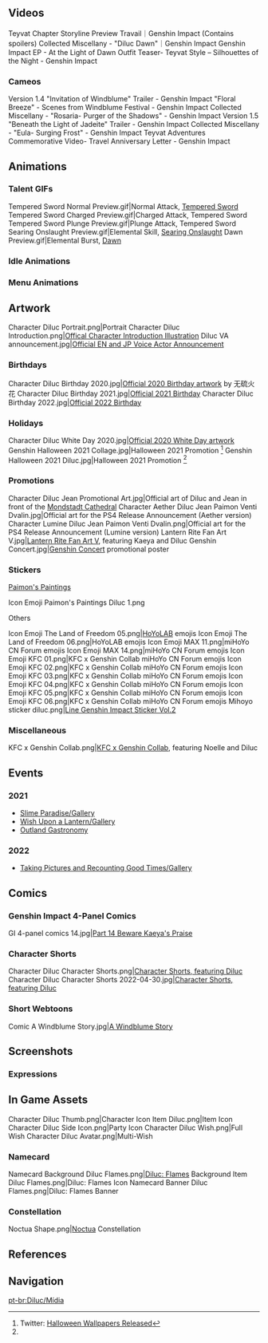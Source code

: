 {{CharacterTabs}}<!-- Only media posted by HoYoverse. This includes artwork (made in-house or commissioned) and promotional videos. The exception is GIFs of the character using their talents. Make sure to cite the source.-->
==Videos==
<gallery hideaddbutton="true" captionalign="center">
Teyvat Chapter Storyline Preview Travail｜Genshin Impact (Contains spoilers)
Collected Miscellany - "Diluc Dawn"｜Genshin Impact
Genshin Impact EP - At the Light of Dawn
Outfit Teaser- Teyvat Style – Silhouettes of the Night - Genshin Impact
</gallery>

===Cameos===
<gallery hideaddbutton="true" captionalign="center">
Version 1.4 "Invitation of Windblume" Trailer - Genshin Impact
"Floral Breeze" - Scenes from Windblume Festival - Genshin Impact
Collected Miscellany - "Rosaria- Purger of the Shadows" - Genshin Impact
Version 1.5 "Beneath the Light of Jadeite" Trailer - Genshin Impact
Collected Miscellany - "Eula- Surging Frost" - Genshin Impact
Teyvat Adventures Commemorative Video- Travel Anniversary Letter - Genshin Impact
</gallery>

==Animations==
===Talent GIFs===
<gallery hideaddbutton="true" captionalign="center">
Tempered Sword Normal Preview.gif|Normal Attack, [[Tempered Sword]]
Tempered Sword Charged Preview.gif|Charged Attack, Tempered Sword
Tempered Sword Plunge Preview.gif|Plunge Attack, Tempered Sword
Searing Onslaught Preview.gif|Elemental Skill, [[Searing Onslaught]]
Dawn Preview.gif|Elemental Burst, [[Dawn]]
</gallery>

===Idle Animations===
{{Preview
|size=180px
|file1=Idle Diluc 1
|file2=Idle Diluc 2
|file3=Idle Red Dead of Night 1
|file4=Idle Red Dead of Night 2
}}
===Menu Animations===
{{Preview
|size=180px
|file1=Talent Menu Diluc
|file2=Weapon Menu Diluc
}}

==Artwork==
<gallery hideaddbutton="true" captionalign="center">
Character Diluc Portrait.png|Portrait
Character Diluc Introduction.png|[https://twitter.com/GenshinImpact/status/1175001684189306880 Offical Character Introduction Illustration]
Diluc VA announcement.jpg|[https://twitter.com/GenshinImpact/status/1323478107395923968 Official EN and JP Voice Actor Announcement]
</gallery>

===Birthdays===
<gallery hideaddbutton="true" captionalign="center">
Character Diluc Birthday 2020.jpg|[https://twitter.com/GenshinImpact/status/1255708864105742336 Official 2020 Birthday artwork] by 无硫火花
Character Diluc Birthday 2021.jpg|[https://twitter.com/GenshinImpact/status/1388010227690135552 Official 2021 Birthday]
Character Diluc Birthday 2022.jpg|[https://twitter.com/GenshinImpact/status/1520251599867764736 Official 2022 Birthday]
</gallery>

===Holidays===
<gallery hideaddbutton="true" captionalign="center">
Character Diluc White Day 2020.jpg|[https://twitter.com/Genshin_7/status/1238766825057353728 Official 2020 White Day artwork]
Genshin Halloween 2021 Collage.jpg|Halloween 2021 Promotion <ref name="Halloween 2021 2021-11-31">Twitter: [https://twitter.com/GenshinImpact/status/1454991584148271110 Halloween Wallpapers Released]</ref>
Genshin Halloween 2021 Diluc.jpg|Halloween 2021 Promotion <ref name="Halloween 2021 2021-11-31"/>
</gallery>

===Promotions===
<gallery hideaddbutton="true" captionalign="center">
Character Diluc Jean Promotional Art.jpg|Official art of Diluc and Jean in front of the [[Mondstadt Cathedral]]
Character Aether Diluc Jean Paimon Venti Dvalin.jpg|Official art for the PS4 Release Announcement (Aether version)
Character Lumine Diluc Jean Paimon Venti Dvalin.png|Official art for the PS4 Release Announcement (Lumine version)
Lantern Rite Fan Art V.jpg|[https://twitter.com/GenshinImpact/status/1361525711522197505 Lantern Rite Fan Art V], featuring Kaeya and Diluc
Genshin Concert.jpg|[[Genshin Concert]] promotional poster
</gallery>
<!--
===Social Media===-->

===Stickers===
;[https://twitter.com/GenshinImpact/status/1502132203559477249 Paimon's Paintings]
<gallery hideaddbutton="true" captionalign="center">
Icon Emoji Paimon's Paintings Diluc 1.png
</gallery>

;Others
<gallery hideaddbutton="true" captionalign="center">
Icon Emoji The Land of Freedom 05.png|[[HoYoLAB]] emojis
Icon Emoji The Land of Freedom 06.png|HoYoLAB emojis
Icon Emoji MAX 11.png|miHoYo CN Forum emojis
Icon Emoji MAX 14.png|miHoYo CN Forum emojis
Icon Emoji KFC 01.png|KFC x Genshin Collab miHoYo CN Forum emojis
Icon Emoji KFC 02.png|KFC x Genshin Collab miHoYo CN Forum emojis
Icon Emoji KFC 03.png|KFC x Genshin Collab miHoYo CN Forum emojis
Icon Emoji KFC 04.png|KFC x Genshin Collab miHoYo CN Forum emojis
Icon Emoji KFC 05.png|KFC x Genshin Collab miHoYo CN Forum emojis
Icon Emoji KFC 06.png|KFC x Genshin Collab miHoYo CN Forum emojis
Mihoyo sticker diluc.png|[https://store.line.me/stickershop/product/14369332/en Line Genshin Impact Sticker Vol.2]
</gallery>

===Miscellaneous===
<gallery hideaddbutton="true" captionalign="center">
KFC x Genshin Collab.png|[https://t.bilibili.com/117643285?type=2 KFC x Genshin Collab], featuring Noelle and Diluc
</gallery>

==Events==
===2021===
*[[Slime Paradise/Gallery]]
*[[Wish Upon a Lantern/Gallery]]
*[[Outland Gastronomy]]
===2022===
*[[Taking Pictures and Recounting Good Times/Gallery]]

==Comics==
===Genshin Impact 4-Panel Comics===
<gallery hideaddbutton="true" captionalign="center">
GI 4-panel comics 14.jpg|[https://twitter.com/GenshinImpact/status/1373514711589879808 Part 14 Beware Kaeya's Praise]
</gallery>

===Character Shorts===
<gallery hideaddbutton="true" captionalign="center">
Character Diluc Character Shorts.png|[https://twitter.com/GenshinImpact/status/1388010229539946497 Character Shorts, featuring Diluc]
Character Diluc Character Shorts 2022-04-30.jpg|[https://twitter.com/GenshinImpact/status/1520251601562345472 Character Shorts, featuring Diluc]
</gallery>

===Short Webtoons===
<gallery hideaddbutton="true" captionalign="center">
Comic A Windblume Story.jpg|[https://twitter.com/GenshinImpact/status/1372405829631021060 A Windblume Story]
</gallery>

==Screenshots==
===Expressions===
{{Character Expression
|character   = Diluc
|expression1 = Default
|expression2 = Happy
|expression3 = Disappointed
}}

==In Game Assets==
<!--===Default===-->
<gallery hideaddbutton="true" captionalign="center">
Character Diluc Thumb.png|Character Icon
Item Diluc.png|Item Icon
Character Diluc Side Icon.png|Party Icon
Character Diluc Wish.png|Full Wish
Character Diluc Avatar.png|Multi-Wish
</gallery>

<!--===Red Dead of Night===
{{Main|Red Dead of Night}}
<gallery hideaddbutton="true" captionalign="center">
Outfit Red Dead of Night Thumb.png|Red Dead of Night Character Icon
Item Red Dead of Night.png|Red Dead of Night Item Icon
Outfit Red Dead of Night Side Icon.png|Red Dead of Night Party Icon
Outfit Red Dead of Night Preview.png|Red Dead of Night Preview
</gallery>
-->
===Namecard===
<gallery hideaddbutton="true" captionalign="center">
Namecard Background Diluc Flames.png|[[Diluc: Flames]] Background
Item Diluc Flames.png|Diluc: Flames Icon
Namecard Banner Diluc Flames.png|Diluc: Flames Banner
</gallery>
===Constellation===
<gallery hideaddbutton="true" captionalign="center">
Noctua Shape.png|[[Noctua]] Constellation
</gallery>
==References==
{{Reflist}}

==Navigation==
{{Character Navbox|link type=media}}
[[pt-br:Diluc/Mídia]]